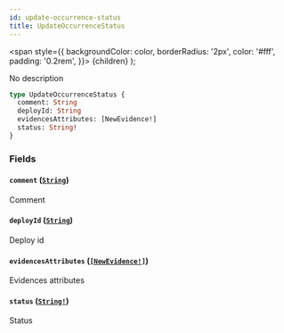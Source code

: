 ```yaml
---
id: update-occurrence-status
title: UpdateOccurrenceStatus
---
```


<span
style={{
      backgroundColor: color,
      borderRadius: '2px',
      color: '#fff',
      padding: '0.2rem',
    }}>
{children}
</span>
);

No description

```graphql
type UpdateOccurrenceStatus {
  comment: String
  deployId: String
  evidencesAttributes: [NewEvidence!]
  status: String!
}
```

### Fields

#### `comment` ([`String`](/api/scalars/string))

Comment

#### `deployId` ([`String`](/api/scalars/string))

Deploy id

#### `evidencesAttributes` ([`[NewEvidence!]`](/api/inputs/new-evidence))

Evidences attributes

#### `status` ([`String!`](/api/scalars/string))

Status
